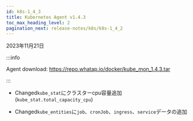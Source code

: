 ```yaml
---
id: k8s-1_4_3
title: Kubernetes Agent v1.4.3
toc_max_heading_level: 2
pagination_next: release-notes/k8s/k8s-1_4_2
---
```


2023年11月21日

:::info

Agent download: https://repo.whatap.io/docker/kube_mon_1.4.3.tar

:::

-   <Status>Changed</Status><code>kube_stat</code>にクラスターcpu容量追加(<code>kube_stat.total_capacity_cpu</code>)

-   <Status>Changed</Status><code>kube_entities</code>に<code>job</code>、<code>cronJob</code>、<code>ingress</code>、<code>service</code>データの追加
